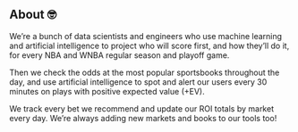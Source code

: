 ## **About 🤓**

We're a bunch of data scientists and engineers who use machine learning and artificial intelligence to project who will score first, and how they'll do it, for every NBA and WNBA regular season and playoff game.

Then we check the odds at the most popular sportsbooks throughout the day, and use artificial intelligence to spot and alert our users every 30 minutes on plays with positive expected value (+EV).

We track every bet we recommend and update our ROI totals by market every day. We're always adding new markets and books to our tools too!
